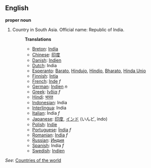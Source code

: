 ==English==

'''proper noun'''

# Country in South Asia. Official name: Republic of India.
#:'''Translations'''
#:*[[Breton]]: [[India]]
#:*[[Chinese]]: [[印度]]
#:*[[Danish]]: [[Indien]]
#:*[[Dutch]]: India
#:*[[Esperanto]]: [[Barato]], [[Hindujo]], [[Hindio]], [[Bharato]], [[Hinda Unio]]
#:*[[Finnish]]: [[Intia]]
#:*[[French]]: [[Inde]] ''f''
#:*[[German]]: [[Indien]] ''n''
#:*[[Greek]]: [[Ινδία]] ''f''
#:*[[Hindi]]: [[भारत]]
#:*[[Indonesian]]: India
#:*[[Interlingua]]: India
#:*[[Italian]]: India ''f''
#:*[[Japanese]]: [[印度]], [[インド]] (いんど, indo)
#:*[[Polish]]: [[Indie]]
#:*[[Portuguese]]: [[Índia]] ''f''
#:*[[Romanian]]: [[India]] ''f''
#:*[[Russian]]: [[Индия]]
#:*[[Spanish]]: India ''f''
#:*[[Swedish]]: [[Indien]]

''See'': [[Countries of the world]]